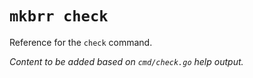 # `mkbrr check`

Reference for the `check` command.

*Content to be added based on `cmd/check.go` help output.*
